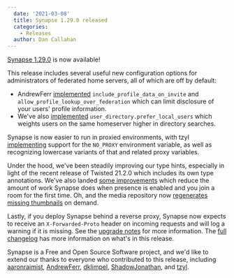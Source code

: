 ```yaml
---
  date: '2021-03-08'
  title: Synapse 1.29.0 released
  categories:
    - Releases
  author: Dan Callahan
---
```


[Synapse 1.29.0](https://github.com/matrix-org/synapse/releases/tag/v1.29.0) is now available!

This release includes several useful new configuration options for administrators of federated home servers, all of which are off by default:

- AndrewFerr [implemented](https://github.com/matrix-org/synapse/pull/9203) `include_profile_data_on_invite` and `allow_profile_lookup_over_federation` which can limit disclosure of your users' profile information.
- We've also [implemented](https://github.com/matrix-org/synapse/pull/9383) `user_directory.prefer_local_users` which weights users on the same homeserver higher in directory searches.

Synapse is now easier to run in proxied environments, with tzyl [implementing](https://github.com/matrix-org/synapse/pull/9372) support for the `NO_PROXY` environment variable, as well as recognizing lowercase variants of that and related proxy variables.

Under the hood, we've been steadily improving our type hints, especially in light of the recent release of Twisted 21.2.0 which includes its own type annotations. We've also landed [some improvements](https://github.com/matrix-org/synapse/pull/9402) which reduce the amount of work Synapse does when presence is enabled and you join a room for the first time. Oh, and the media repository now [regenerates missing thumbnails](https://github.com/matrix-org/synapse/pull/9438) on demand.

Lastly, if you deploy Synapse behind a reverse proxy, Synapse now expects to receive an `X-Forwarded-Proto` header on incoming requests and will log a warning if it is missing. See the [upgrade notes](https://github.com/matrix-org/synapse/blob/release-v1.29.0/UPGRADE.rst#upgrading-to-v1290) for more information. The [full changelog](https://github.com/matrix-org/synapse/blob/release-v1.29.0/CHANGES.md) has more information on what's in this release.

Synapse is a Free and Open Source Software project, and we'd like to extend our thanks to everyone who contributed to this release, including [aaronraimist](https://github.com/aaronraimist), [AndrewFerr](https://github.com/AndrewFerr), [dklimpel](https://github.com/dklimpel), [ShadowJonathan](https://github.com/ShadowJonathan), and [tzyl](https://github.com/tzyl).
